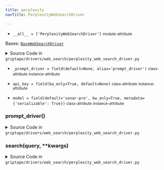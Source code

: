 ```yaml
---
title: perplexity
navTitle: PerplexityWebSearchDriver

---
```


-   `__all__ = ['PerplexityWebSearchDriver']` <small>module-attribute</small>  <span id="griptape.drivers.web_search.perplexity.__all__"></span> 

<span id="griptape.drivers.web_search.perplexity.PerplexityWebSearchDriver"></span>

Bases:
 [`BaseWebSearchDriver`](./#griptape.drivers.web_search.BaseWebSearchDriver "BaseWebSearchDriver (griptape.drivers.web_search.BaseWebSearchDriver)")

<details><summary>Source Code in <code>griptape&#47;drivers&#47;web_search&#47;perplexity_web_search_driver.py</code></summary>

```python
@define
class PerplexityWebSearchDriver(BaseWebSearchDriver):
    model: str = field(default="sonar-pro", kw_only=True, metadata={"serializable": True})
    api_key: Optional[str] = field(kw_only=True, default=None)
    _prompt_driver: Optional[PerplexityPromptDriver] = field(default=None, alias="prompt_driver")

    @lazy_property()
    def prompt_driver(self) -> PerplexityPromptDriver:
        if self.api_key is None:
            raise ValueError("api_key is required")
        return PerplexityPromptDriver(model=self.model, api_key=self.api_key)

    def search(self, query: str, **kwargs) -> ListArtifact:
        message = self.prompt_driver.run(PromptStack.from_artifact(TextArtifact(query)))

        return ListArtifact([message.to_artifact()])
```

</details>

-   `_prompt_driver = field(default=None, alias='prompt_driver')` <small>class-attribute</small> <small>instance-attribute</small>  <span id="griptape.drivers.web_search.perplexity.PerplexityWebSearchDriver._prompt_driver"></span> 

-   `api_key = field(kw_only=True, default=None)` <small>class-attribute</small> <small>instance-attribute</small>  <span id="griptape.drivers.web_search.perplexity.PerplexityWebSearchDriver.api_key"></span> 

-   `model = field(default='sonar-pro', kw_only=True, metadata={'serializable': True})` <small>class-attribute</small> <small>instance-attribute</small>  <span id="griptape.drivers.web_search.perplexity.PerplexityWebSearchDriver.model"></span> 

<span id="griptape.drivers.web_search.perplexity.PerplexityWebSearchDriver.prompt_driver"></span>

### prompt_driver()

<details><summary>Source Code in <code>griptape&#47;drivers&#47;web_search&#47;perplexity_web_search_driver.py</code></summary>

```python
@lazy_property()
def prompt_driver(self) -> PerplexityPromptDriver:
    if self.api_key is None:
        raise ValueError("api_key is required")
    return PerplexityPromptDriver(model=self.model, api_key=self.api_key)
```

</details>

<span id="griptape.drivers.web_search.perplexity.PerplexityWebSearchDriver.search"></span>

### search(query, \*\*kwargs)

<details><summary>Source Code in <code>griptape&#47;drivers&#47;web_search&#47;perplexity_web_search_driver.py</code></summary>

```python
def search(self, query: str, **kwargs) -> ListArtifact:
    message = self.prompt_driver.run(PromptStack.from_artifact(TextArtifact(query)))

    return ListArtifact([message.to_artifact()])
```

</details>
